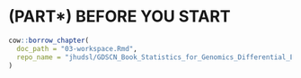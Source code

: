 # (PART\*) BEFORE YOU START{-}

```r
cow::borrow_chapter(
  doc_path = "03-workspace.Rmd",
  repo_name = "jhudsl/GDSCN_Book_Statistics_for_Genomics_Differential_Expression"
)
```

